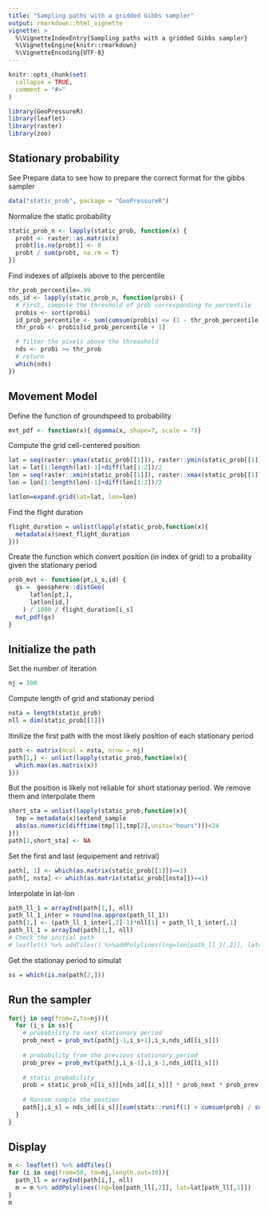 ```yaml
---
title: "Sampling paths with a gridded Gibbs sampler"
output: rmarkdown::html_vignette
vignette: >
  %\VignetteIndexEntry{Sampling paths with a gridded Gibbs sampler}
  %\VignetteEngine{knitr::rmarkdown}
  %\VignetteEncoding{UTF-8}
---
```


```r
knitr::opts_chunk$set(
  collapse = TRUE,
  comment = "#>"
)
```

```r
library(GeoPressureR)
library(leaflet)
library(raster)
library(zoo)
```



## Stationary probability

See Prepare data to see how to prepare the correct format for the gibbs sampler
```r
data("static_prob", package = "GeoPressureR")
```

Normalize the static probability
```r
static_prob_n <- lapply(static_prob, function(x) {
  probt <- raster::as.matrix(x)
  probt[is.na(probt)] <- 0
  probt / sum(probt, na.rm = T)
})
```

Find indexes of allpixels above to the percentile
```r
thr_prob_percentile=.99
nds_id <- lapply(static_prob_n, function(probi) {
  # First, compute the threshold of prob corresponding to percentile
  probis <- sort(probi)
  id_prob_percentile <- sum(cumsum(probis) <= (1 - thr_prob_percentile))
  thr_prob <- probis[id_prob_percentile + 1]

  # filter the pixels above the threashold
  nds <- probi >= thr_prob
  # return
  which(nds)
})
```

## Movement Model

Define the function of groundspeed to probability

```r
mvt_pdf <- function(x){ dgamma(x, shape=7, scale = 7)} 
```

Compute the grid cell-centered position

```r
lat = seq(raster::ymax(static_prob[[1]]), raster::ymin(static_prob[[1]]), length.out=nrow(static_prob[[1]])+1)
lat = lat[1:length(lat)-1]+diff(lat[1:2])/2
lon = seq(raster::xmin(static_prob[[1]]), raster::xmax(static_prob[[1]]), length.out=ncol(static_prob[[1]])+1)
lon = lon[1:length(lon)-1]+diff(lon[1:2])/2

latlon=expand.grid(lat=lat, lon=lon)
```

Find the flight duration

```r
flight_duration = unlist(lapply(static_prob,function(x){
  metadata(x)$next_flight_duration
}))
```

Create the function which convert position (in index of grid) to a probaility given the stationary period

```r
prob_mvt <- function(pt,i_s,id) {
  gs =  geosphere::distGeo(
      latlon[pt,],
      latlon[id,]
    ) / 1000 / flight_duration[i_s]
  mvt_pdf(gs)
}
```

## Initialize the path

Set the number of iteration
```r
nj = 100
```

Compute length of grid and stationay period

```r
nsta = length(static_prob)
nll = dim(static_prob[[1]])
```

Itinilize the first path with the most likely position of each stationary period

```r
path <- matrix(ncol = nsta, nrow = nj)
path[1,] <- unlist(lapply(static_prob,function(x){
  which.max(as.matrix(x))
}))
```

But the position is likely not reliable for short stationay period. We remove them and interpolate them

```r
short_sta = unlist(lapply(static_prob,function(x){
  tmp = metadata(x)$extend_sample
  abs(as.numeric(difftime(tmp[1],tmp[2],units="hours")))<24
}))
path[1,short_sta] <- NA
```

Set the first and last (equipement and retrival)

```r
path[, 1] <- which(as.matrix(static_prob[[1]])==1)
path[, nsta] <- which(as.matrix(static_prob[[nsta]])==1)
```

Interpolate in lat-lon

```r
path_ll_1 = arrayInd(path[1,], nll)
path_ll_1_inter = round(na.approx(path_ll_1))
path[1,] <- (path_ll_1_inter[,2]-1)*nll[1] + path_ll_1_inter[,1]
path_ll_1 = arrayInd(path[1,], nll)
# Check the initial path
# leaflet() %>% addTiles() %>%addPolylines(lng=lon[path_ll_1[,2]], lat=lat[path_ll_1[,1]])
```

Get the stationay period to simulat

```r
ss = which(is.na(path[2,]))
```


## Run the sampler

```r
for(j in seq(from=2,to=nj)){
  for (i_s in ss){
    # probability to next stationary period
    prob_next = prob_mvt(path[j-1,i_s+1],i_s,nds_id[[i_s]])
    
    # probability from the previous stationary period
    prob_prev = prob_mvt(path[j,i_s-1],i_s-1,nds_id[[i_s]])
    
    # static probability
    prob = static_prob_n[[i_s]][nds_id[[i_s]]] * prob_next * prob_prev
    
    # Ransom sample the postion
    path[j,i_s] = nds_id[[i_s]][sum(stats::runif(1) > cumsum(prob) / sum(prob)) + 1]
  }
}


```


## Display 

```r


m <- leaflet() %>% addTiles()
for (i in seq(from=50, to=nj,length.out=10)){
  path_ll = arrayInd(path[i,], nll)
  m = m %>% addPolylines(lng=lon[path_ll[,2]], lat=lat[path_ll[,1]])
}
m
```
